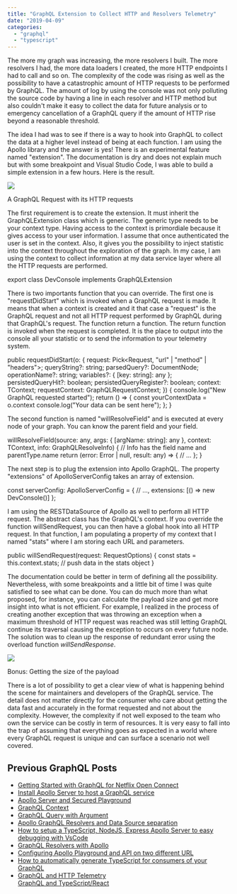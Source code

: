 ```yaml
---
title: "GraphQL Extension to Collect HTTP and Resolvers Telemetry"
date: "2019-04-09"
categories: 
  - "graphql"
  - "typescript"
---
```


The more my graph was increasing, the more resolvers I built. The more resolvers I had, the more data loaders I created, the more HTTP endpoints I had to call and so on. The complexity of the code was rising as well as the possibility to have a catastrophic amount of HTTP requests to be performed by GraphQL. The amount of log by using the console was not only polluting the source code by having a line in each resolver and HTTP method but also couldn't make it easy to collect the data for future analysis or to emergency cancellation of a GraphQL query if the amount of HTTP rise beyond a reasonable threshold.

The idea I had was to see if there is a way to hook into GraphQL to collect the data at a higher level instead of being at each function. I am using the Apollo library and the answer is yes! There is an experimental feature named "extension". The documentation is dry and does not explain much but with some breakpoint and Visual Studio Code, I was able to build a simple extension in a few hours. Here is the result.

![](https://patrickdesjardins.com/blog/wp-content/uploads/2019/04/GraphQLExtension-1.png)

A GraphQL Request with its HTTP requests

The first requirement is to create the extension. It must inherit the GraphQLExtension class which is generic. The generic type needs to be your context type. Having access to the context is primordiale because it gives access to your user information. I assume that once authenticated the user is set in the context. Also, it gives you the possibility to inject statistic into the context throughout the exploration of the graph. In my case, I am using the context to collect information at my data service layer where all the HTTP requests are performed.

export class DevConsole<TContext extends ApolloConfigurationContext> implements GraphQLExtension<TContext>

There is two importants function that you can override. The first one is "requestDidStart" which is invoked when a GraphQL request is made. It means that when a context is created and it that case a "request" is the GraphQL request and not all HTTP request performed by GraphQL during that GraphQL's request. The function return a function. The return function is invoked when the request is completed. It is the place to output into the console all your statistic or to send the information to your telemetry system.

public requestDidStart(o: {
    request: Pick<Request, "url" | "method" | "headers">;
    queryString?: string;
    parsedQuery?: DocumentNode;
    operationName?: string;
    variables?: { \[key: string\]: any };
    persistedQueryHit?: boolean;
    persistedQueryRegister?: boolean;
    context: TContext;
    requestContext: GraphQLRequestContext<TContext>;
}) {
    console.log("New GraphQL requested started");
    return () => {
        const yourContextData = o.context
        console.log("Your data can be sent here");
    };
}

The second function is named "willResolveField" and is executed at every node of your graph. You can know the parent field and your field.

willResolveField(source: any, args: { \[argName: string\]: any }, context: TContext, info: GraphQLResolveInfo) {
    // Info has the field name and parentType.name
    return (error: Error | null, result: any) => {
        // ...
    };
}

The next step is to plug the extension into Apollo GraphQL. The property "extensions" of ApolloServerConfig takes an array of extension.

const serverConfig: ApolloServerConfig = {
    // ...,
    extensions: \[() => new DevConsole()\]
};

I am using the RESTDataSource of Apollo as well to perform all HTTP request. The abstract class has the GraphQL's context. If you override the function willSendRequest, you can then have a global hook into all HTTP request. In that function, I am populating a property of my context that I named "stats" where I am storing each URL and parameters.

public willSendRequest(request: RequestOptions) {
    const stats = this.context.stats;
    // push data in the stats object
}

The documentation could be better in term of defining all the possibility. Nevertheless, with some breakpoints and a little bit of time I was quite satisfied to see what can be done. You can do much more than what proposed, for instance, you can calculate the payload size and get more insight into what is not efficient. For example, I realized in the process of creating another exception that was throwing an exception when a maximum threshold of HTTP request was reached was still letting GraphQL continue its traversal causing the exception to occurs on every future node. The solution was to clean up the response of redundant error using the overload function _willSendResponse_.

![](https://patrickdesjardins.com/blog/wp-content/uploads/2019/04/SizePayload.png)

Bonus: Getting the size of the payload

There is a lot of possibility to get a clear view of what is happening behind the scene for maintainers and developers of the GraphQL service. The detail does not matter directly for the consumer who care about getting the data fast and accurately in the format requested and not about the complexity. However, the complexity if not well exposed to the team who own the service can be costly in term of resources. It is very easy to fall into the trap of assuming that everything goes as expected in a world where every GraphQL request is unique and can surface a scenario not well covered.

## Previous GraphQL Posts

- [Getting Started with GraphQL for Netflix Open Connect](https://patrickdesjardins.com/blog/getting-started-with-graphql-for-netflix-open-connect)
- [Install Apollo Server to host a GraphQL service](https://patrickdesjardins.com/blog/install-apollo-server-to-host-a-graphql-service)
- [Apollo Server and Secured Playground](https://patrickdesjardins.com/blog/apollo-server-and-secured-playground)
- [GraphQL Context](https://patrickdesjardins.com/blog/graphql-context)
- [GraphQL Query with Argument](https://patrickdesjardins.com/blog/graphql-query-with-argument)
- [Apollo GraphQL Resolvers and Data Source separation](https://patrickdesjardins.com/blog/apollo-graphql-resolvers-and-data-source-separation)
- [How to setup a TypeScript, NodeJS, Express Apollo Server to easy debugging with VsCode](https://patrickdesjardins.com/blog/how-to-setup-a-typescript-nodejs-express-apollo-server-to-easy-debugging-with-vscode)
- [GraphQL Resolvers with Apollo](https://patrickdesjardins.com/blog/graphql-resolvers-with-apollo)
- [Configuring Apollo Playground and API on two different URL](https://patrickdesjardins.com/blog/configuring-apollo-playground-and-api-on-two-different-url)
- [How to automatically generate TypeScript for consumers of your GraphQL](https://patrickdesjardins.com/blog/how-to-automatically-generate-typescript-for-consumer-of-your-graphql)
- [GraphQL and HTTP Telemetry](https://patrickdesjardins.com/blog/graphql-extension-to-collect-http-and-resolvers-telemetry)  
    [GraphQL and TypeScript/React](https://patrickdesjardins.com/blog/how-to-consume-graphql-in-typescript-and-react)
